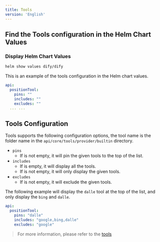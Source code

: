 ```yaml
---
title: Tools
version: 'English'
---
```


## Find the Tools configuration in the Helm Chart Values
### Display Helm Chart Values
```bash
helm show values dify/dify
```

This is an example of the tools configuration in the Helm chart values.
```yaml
api:
  positionTool:
    pins: ""
    includes: ""
    excludes: ""
  ... ...
```

## Tools Configuration
Tools supports the following configuration options, the tool name is the folder name in the `api/core/tools/provider/builtin` directory.
- `pins`
  - If is not empty, it will pin the given tools to the top of the list.
- `includes`
    - If is empty, it will display all the tools.
    - If is not empty, it will only display the given tools.
- `excludes`
    - If is not empty, it will exclude the given tools.

The following example will display the `dalle` tool at the top of the list, and only display the `bing` and `dalle`.
```yaml
api:
  positionTool:
    pins: "dalle"
    includes: "google,bing,dalle"
    excludes: "google"
```

> For more information, please refer to the [tools](https://github.com/langgenius/dify/tree/main/api/core/tools/provider/builtin)